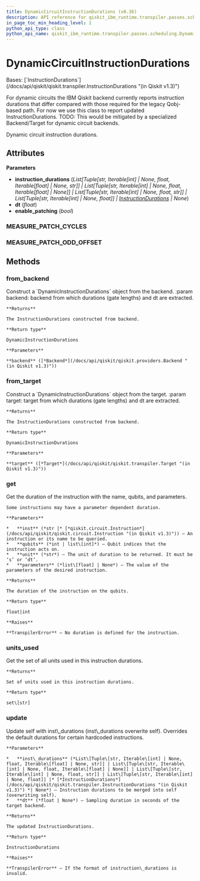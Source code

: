 ```yaml
---
title: DynamicCircuitInstructionDurations (v0.36)
description: API reference for qiskit_ibm_runtime.transpiler.passes.scheduling.DynamicCircuitInstructionDurations in qiskit-ibm-runtime v0.36
in_page_toc_min_heading_level: 1
python_api_type: class
python_api_name: qiskit_ibm_runtime.transpiler.passes.scheduling.DynamicCircuitInstructionDurations
---
```


# DynamicCircuitInstructionDurations

<Class id="qiskit_ibm_runtime.transpiler.passes.scheduling.DynamicCircuitInstructionDurations" isDedicatedPage={true} github="https://github.com/Qiskit/qiskit-ibm-runtime/tree/stable/0.36/qiskit_ibm_runtime/transpiler/passes/scheduling/utils.py#L140-L330" signature="DynamicCircuitInstructionDurations(instruction_durations=None, dt=None, enable_patching=True)" modifiers="class">
  Bases: [`InstructionDurations`](/docs/api/qiskit/qiskit.transpiler.InstructionDurations "(in Qiskit v1.3)")

  For dynamic circuits the IBM Qiskit backend currently reports instruction durations that differ compared with those required for the legacy Qobj-based path. For now we use this class to report updated InstructionDurations. TODO: This would be mitigated by a specialized Backend/Target for dynamic circuit backends.

  Dynamic circuit instruction durations.

  ## Attributes

  **Parameters**

  *   **instruction\_durations** (*List\[Tuple\[str, Iterable\[int] | None, float, Iterable\[float] | None, str]] | List\[Tuple\[str, Iterable\[int] | None, float, Iterable\[float] | None]] | List\[Tuple\[str, Iterable\[int] | None, float, str]] | List\[Tuple\[str, Iterable\[int] | None, float]] |* [*InstructionDurations*](/docs/api/qiskit/qiskit.transpiler.InstructionDurations "(in Qiskit v1.3)") *| None*)
  *   **dt** (*float*)
  *   **enable\_patching** (*bool*)

  ### MEASURE\_PATCH\_CYCLES

  <Attribute id="qiskit_ibm_runtime.transpiler.passes.scheduling.DynamicCircuitInstructionDurations.MEASURE_PATCH_CYCLES" attributeValue="160" />

  ### MEASURE\_PATCH\_ODD\_OFFSET

  <Attribute id="qiskit_ibm_runtime.transpiler.passes.scheduling.DynamicCircuitInstructionDurations.MEASURE_PATCH_ODD_OFFSET" attributeValue="64" />

  ## Methods

  ### from\_backend

  <Function id="qiskit_ibm_runtime.transpiler.passes.scheduling.DynamicCircuitInstructionDurations.from_backend" github="https://github.com/Qiskit/qiskit-ibm-runtime/tree/stable/0.36/qiskit_ibm_runtime/transpiler/passes/scheduling/utils.py#L162-L174" signature="from_backend(backend)" modifiers="classmethod">
    Construct a `DynamicInstructionDurations` object from the backend. :param backend: backend from which durations (gate lengths) and dt are extracted.

    **Returns**

    The InstructionDurations constructed from backend.

    **Return type**

    DynamicInstructionDurations

    **Parameters**

    **backend** ([*Backend*](/docs/api/qiskit/qiskit.providers.Backend "(in Qiskit v1.3)"))
  </Function>

  ### from\_target

  <Function id="qiskit_ibm_runtime.transpiler.passes.scheduling.DynamicCircuitInstructionDurations.from_target" github="https://github.com/Qiskit/qiskit-ibm-runtime/tree/stable/0.36/qiskit_ibm_runtime/transpiler/passes/scheduling/utils.py#L176-L193" signature="from_target(target)" modifiers="classmethod">
    Construct a `DynamicInstructionDurations` object from the target. :param target: target from which durations (gate lengths) and dt are extracted.

    **Returns**

    The InstructionDurations constructed from backend.

    **Return type**

    DynamicInstructionDurations

    **Parameters**

    **target** ([*Target*](/docs/api/qiskit/qiskit.transpiler.Target "(in Qiskit v1.3)"))
  </Function>

  ### get

  <Function id="qiskit_ibm_runtime.transpiler.passes.scheduling.DynamicCircuitInstructionDurations.get" signature="get(inst, qubits, unit='dt', parameters=None)">
    Get the duration of the instruction with the name, qubits, and parameters.

    Some instructions may have a parameter dependent duration.

    **Parameters**

    *   **inst** (*str |* [*qiskit.circuit.Instruction*](/docs/api/qiskit/qiskit.circuit.Instruction "(in Qiskit v1.3)")) – An instruction or its name to be queried.
    *   **qubits** (*int | list\[int]*) – Qubit indices that the instruction acts on.
    *   **unit** (*str*) – The unit of duration to be returned. It must be ‘s’ or ‘dt’.
    *   **parameters** (*list\[float] | None*) – The value of the parameters of the desired instruction.

    **Returns**

    The duration of the instruction on the qubits.

    **Return type**

    float|int

    **Raises**

    **TranspilerError** – No duration is defined for the instruction.
  </Function>

  ### units\_used

  <Function id="qiskit_ibm_runtime.transpiler.passes.scheduling.DynamicCircuitInstructionDurations.units_used" signature="units_used()">
    Get the set of all units used in this instruction durations.

    **Returns**

    Set of units used in this instruction durations.

    **Return type**

    set\[str]
  </Function>

  ### update

  <Function id="qiskit_ibm_runtime.transpiler.passes.scheduling.DynamicCircuitInstructionDurations.update" github="https://github.com/Qiskit/qiskit-ibm-runtime/tree/stable/0.36/qiskit_ibm_runtime/transpiler/passes/scheduling/utils.py#L195-L241" signature="update(inst_durations, dt=None)">
    Update self with inst\_durations (inst\_durations overwrite self). Overrides the default durations for certain hardcoded instructions.

    **Parameters**

    *   **inst\_durations** (*List\[Tuple\[str, Iterable\[int] | None, float, Iterable\[float] | None, str]] | List\[Tuple\[str, Iterable\[int] | None, float, Iterable\[float] | None]] | List\[Tuple\[str, Iterable\[int] | None, float, str]] | List\[Tuple\[str, Iterable\[int] | None, float]] |* [*InstructionDurations*](/docs/api/qiskit/qiskit.transpiler.InstructionDurations "(in Qiskit v1.3)") *| None*) – Instruction durations to be merged into self (overwriting self).
    *   **dt** (*float | None*) – Sampling duration in seconds of the target backend.

    **Returns**

    The updated InstructionDurations.

    **Return type**

    InstructionDurations

    **Raises**

    **TranspilerError** – If the format of instruction\_durations is invalid.
  </Function>
</Class>

